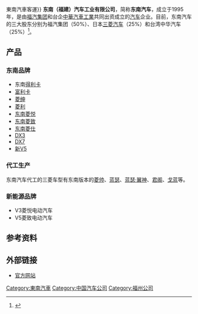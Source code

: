 {{不是|東南客運{{!}}東南汽車客運}}
{{Infobox company
 |  name           = 東南（福建）汽車工業有限公司
 |  logo           =
 |  type           = [[合資公司|合資公司]] 
 |  industry       = [[汽車產業|汽車產業]]
 |  foundation     = 1995
 |  location       = {{PRC}}[[福建省|福建省]][[福州市|福州市]]
 |  key_people     = Zi-Sheng Zuo<ref name=bloom>{{cite web|url=http://investing.businessweek.com/research/stocks/private/snapshot.asp?privcapId=5523163|title=Company Overview of South East (Fujian) Motor Co., Ltd.|accessdate=4 January 2014|publisher=Bloomberg Businessweek}}</ref>
 |  num_employees  =
 |  slogan         =
 |  products       = 汽車
 |  owner          = [[中華汽車工業|中華汽車工業]]（25%）<br>[[福建省汽車工業集團|福建省汽車工業集團]]（50%）<br>[[福州交通建设投资集团|福州交通建设投资集团]]（25%）
 |  homepage       = {{url|http://www.soueast-motor.com}}
}}
'''东南（福建）汽车工业有限公司'''，简称'''东南汽车'''，成立于1995年，是由[[福汽集团|福汽集团]]和台企[[中華汽車工業|中華汽車工業]]共同出资成立的[[汽车|汽车]]企业。目前，东南汽车的三大股东分别为福汽集团（50%）、日本[[三菱汽车|三菱汽车]]（25%）和台湾中华汽车（25%）<ref>{{Cite web |url=http://www.fjmotor.com.cn/dn.htm |title=东南（福建）汽车工业有限公司 |accessdate=2009-12-28 |archive-date=2009-07-27 |archive-url=https://web.archive.org/web/20090727210145/http://www.fjmotor.com.cn/dn.htm |dead-url=no }}</ref>。

==产品==
===东南品牌===
*东南[[得利卡|得利卡]]
*[[富利卡|富利卡]]
*[[菱绅|菱绅]]
*[[菱利|菱利]]
*[[东南菱悦|东南菱悦]]
*[[东南菱致|东南菱致]]
*[[东南菱仕|东南菱仕]]
*[[DX3|DX3]]
*[[DX7|DX7]]
*[[新V5|新V5]]

===代工生产===
东南汽车代工的三菱车型有东南版本的[[菱帅|菱帅]]、[[蓝瑟|蓝瑟]]、[[蓝瑟·翼神|蓝瑟·翼神]]、[[君阁|君阁]]、[[戈蓝|戈蓝]]等。

===新能源品牌===
*V3菱悦电动汽车
*V5菱致电动汽车

==参考资料==
<references />

==外部链接==
*[https://web.archive.org/web/20100106163914/http://www.soueast-motor.com/index.aspx 官方网站]
{{中国汽车制造业}}

[[Category:東南汽車|Category:東南汽車]]
[[Category:中国汽车公司|Category:中国汽车公司]]
[[Category:福州公司|Category:福州公司]]